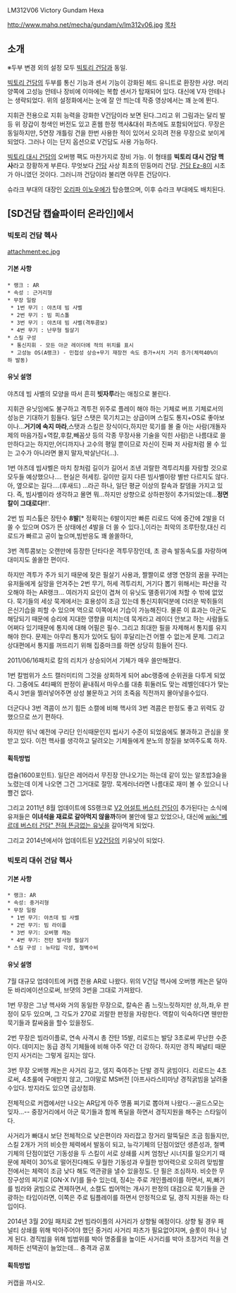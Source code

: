 LM312V06 Victory Gundam Hexa

http://www.mahq.net/mecha/gundam/v/lm312v06.jpg
[[목차]]
== 소개 ==
※두부 변경 외의 설정 모두 [[빅토리 건담]]과 동일.

[[빅토리 건담]]의 두부를 통신 기능과 센서 기능이 강화된 헤드 유니트로 환장한 사양. 머리 양쪽에 고성능 안테나 장비에 이마에는 복합 센서가 탑재되어 있다. 대신에 V자 안테나는 생략되었다. 위의 설정화에서는 눈에 잘 안 띄는데 작중 영상에서는 꽤 눈에 뛴다.

지휘관 전용으로 지휘 능력을 강화한 V건담이라 보면 된다.그리고 위 그림과는 달리 발등 위 장갑이 청색인 버전도 있고 혼웹 한정 헥사&대쉬 파츠에도 포함되어있다. 무장은 동일하지만, 5연장 개틀링 건을 한번 사용한 적이 있어서 오히려 전용 무장으로 보이게 되었다. 그러나 이는 단지 옵션으로 V건담도 사용 가능하다. 

[[빅토리 대시 건담]]의 오버행 팩도 마찬가지로 장비 가능. 이 형태를 '''빅토리 대시 건담 헥사'''라고 장황하게 부른다. 무엇보다 [[건담]] 사상 최초의 민둥머리 건담. [[건담 Ez-8]]이 시초가 아니였던 것이다. 그러니까 건담이라 불리면 아무튼 건담이다. 

슈라크 부대의 대장인 [[오리파 이노우에]]가 탑승했으며, 이후 슈라크 부대에도 배치된다.

== [SD건담 캡슐파이터 온라인]에서 ==
=== 빅토리 건담 헥사 ===
attachment:ec.jpg
==== 기본 사항 ====
 * 랭크 : AR
 * 속성 : 근거리형
 * 무장 일람
  * 1번 무기 : 야츠데 빔 사벨  
  * 2번 무기 : 빔 피스톨
  * 3번 무기 : 야츠데 빔 사벨(격투콤보)
  * 4번 무기 : 난무형 필살기
 * 스킬 구성
  * 통신지휘 - 모든 아군 레이더에 적의 위치를 표시
  * 고성능 OS(A랭크) - 민첩성 상승+무기 재장전 속도 증가+서치 거리 증가(체력40%이하 발동)
==== 유닛 설명 ====
야츠데 빔 사벨의 모양을 따서 흔히 '''빗자루'''라는 애칭으로 불린다.

지휘관 유닛임에도 불구하고 격투전 위주로 플레이 해야 하는 기체로 버프 기체로서의 성능은 기대하기 힘들다. 일단 스탯은 묵기치고는 상급이며 스킬도 통지+OS로 좋아보이나...'''거기에 속지 마라''',스탯과 스킬은 장식이다,하지만 묵기를 몰 줄 아는 사람(개돌자제의 마음가짐+역칼,후칼,빼꼼샷 등의 각종 무장사용 기술을 익힌 사람)은 나름대로 쓸만하다고는 하지만,어디까지나 고수의 평일 뿐이므로 자신이 진짜 저 사람처럼 몰 수 있는 고수가 아니라면 몰지 말자,박살난다(...).

1번 야츠데 빔샤벨은 마치 창처럼 길이가 길어서 조낸 괴랄한 격투리치를 자랑할 것으로 모두들 예상했으나.... 현실은 허세킹. 길이만 길지 다른 빔사벨이랑 별반 다르지도 않다. 아, 옆으로는 길다....(후새드) ...라곤 하나, 일단 평균 이상의 칼속과 칼뎀을 가지고 있다. 즉, 빔사벨이라 생각하고 몰면 뭐...하지만 상향으로 상하판정이 추가되었는데...'''정면칼이 그대로다!!''''.

2번 빔 피스톨은 장탄수 '''8발'''[* 정확히는 6발이지만 빠른 리로드 덕에 중간에 2발을 더 쏠 수 있으며 OS가 뜬 상태에선 4발을 더 쏠 수 있다.],이라는 최악의 조루탄창,대신 리로드가 빠르고 공이 높으며,빔반응도 꽤 쏠쏠하다,

3번 격투콤보는 오랜만에 등장한 단타다운 격투무장인데, 초 광속 발동속도를 자랑하며 대미지도 쏠쏠한 편이다.

하지만 격투가 주가 되기 때문에 잦은 필살기 사용과, 짤짤이로 생명 연장의 꿈을 꾸려는 유저들에게 실망을 안겨주는 2번 무기, 허세 격투리치, 거기다 뽑기 위해서는 파산을 각오해야 하는 AR랭크... 여러가지 요인이 겹쳐 이 유닛도 멸종위기에 처할 수 밖에 없었다. 묵기들의 세상 묵게에서는 효용성이 조금 있는데 통신지휘덕분에 더러운 박쥐들의 은신기습을 피할 수 있으며 역으로 이쪽에서 기습이 가능해진다. 물론 이 효과는 아군도 해당되기 때문에 승리에 지대한 영향을 미치는데 묵게라고 레이더 안보고 하는 사람들도 어쩌다 있기때문에 통지에 대해 어필은 필수. 그리고 최대한 필을 자제해서 통지를 유지해야 한다. 문제는 아무리 통지가 있어도 팀이 후달리는건 어쩔 수 없는게 문제. 그리고 상대편에서 통지를 꺼뜨리기 위해 집중마크를 하면 상당히 힘들어 진다. 

2011/06/16패치로 칼의 리치가 상승되어서 기체가 매우 쓸만해졌다. 

1번 칼범위가 소드 캘러미티의 그것을 상회하게 되어 abc랭중에 순위권을 다투게 되었다. 그중에도 4타째의 판정이 끝내줘서 마우스를 대충 휘둘러도 맞는 레벨인데다가 맞는 즉시 3번을 찔러넣어주면 상성 불문하고 거의 초죽음 직전까지 몰아넣을수있다.

더군다나 3번 격콤이 쓰기 힘든 소캘에 비해 핵사의 3번 격콤은 판정도 좋고 위력도 강했으므로 쓰기 편하다.

하지만 워낙 예전에 구리단 인식때문인지 씹사기 수준이 되었음에도 불과하고 관심을 못받고 있다. 이전 헥사를 생각하고 달려오는 기체들에게 분노의 창질을 보여주도록 하자.
==== 획득방법 ====
캡슐(1600포인트). 일단은 레어라서 무진장 안나오기는 하는데 같이 있는 알초밥3슬을 노렸는데 이게 나오면 그건 그거대로 절망. 묵게러너라면 나름대로 재미 볼 수 있으니 나쁠건 없다.

그리고 2011년 8월 업데이트에 SS랭크로 [[V2 어설트 버스터 건담]]이 추가된다는 소식에 유져들은 '''이녀석을 재료로 갈아먹지 않을까'''하며 불안에 떨고 있었으나, 대신에 [[wiki:"베르데 버스터 건담" 전혀 뜬금없는 유닛]]을 갈아먹게 되었다.

그리고 2014년에서야 업데이트된 [[V2건담]]의 키유닛이 되었다.

=== 빅토리 대쉬 건담 헥사 ===
==== 기본 사항 ====
 * 랭크: AR
 * 속성: 중거리형
 * 무장 일람
  * 1번 무기: 야츠데 빔 사벨
  * 2번 무기: 빔 라이플
  * 3번 무기: 오버행 캐논
  * 4번 무기: 전탄 발사형 필살기
 * 스킬 구성 : 뉴타입 각성, 철벽수비
==== 유닛 설명 ====
7월 대규모 업데이트에 커캡 전용 AR로 나왔다. 위의 V건담 헥사에 오버행 캐논은 달아둔 바리에이션으로써, 브댓의 3번을 그대로 가져왔다.

1번 무장은 그냥 헥사와 거의 동일한 무장으로, 칼속은 좀 느릿느릿하지만 상,하,좌,우 판정이 모두 있으며, 그 각도가 270로 괴랄한 판정을 자랑한다. 역칼이 익숙하다면 웬만한 묵기들과 칼싸움을 할수 있을정도.

2번 무장은 빔라이플로, 연속 사격시 총 잔탄 15발, 리로드는 발당 3초로써 무난한 수준이다. 데미지는 동급 경직 기체들에 비해 아주 약간 더 강하다. 하지만 경직 페널티 때문인지 사거리는 그렇게 길지는 않다.

3번 무장 오버행 캐논은 사거리 길고, 뎀지 죽여주는 단발 경직 굵빔이다. 리로드는 4초로써, 4초룰에 구애받지 않고, 그야말로 MS버전 [아프사라스II]마냥 경직굵빔을 날려줄수있다. 방지라도 있으면 금상첨화.

전체적으로 커캡에서만 나오는 AR답게 아주 명품 찌기로 뽑아져 나왔다.--골드스모는 잊자...-- 중장거리에서 아군 묵기들과 함께 폭딜을 하면서 경직지원을 해주는 스타일이다.

사거리가 빠대시 보단 전체적으로 낮은편이라 자리잡고 장거리 말뚝딜은 조금 힘들지만, 스킬 2개가 거의 비슷한 체력에서 발동이 되고, 뉴각기체의 단점이었던 생존성과, 철벽기체의 단점이었던 기동성을 두 스킬이 서로 상쇄를 시켜 엄청난 시너지를 일으키기 때문에 체력이 30%로 떨어진다해도 우월한 기동성과 우월한 방어력으로 오히려 맞빔짤전에서는 체력이 조금 낮다 해도 역관광을 낼수 있을정도. 단 필은 조심하자.
비슷한 무장구성의 찌기로 [GN-X IV]를 들수 있는데, 징4는 주로 개인플레이를 하면서, 찌,빠기를 빔라와 굵빔으로 견제하면서, 소캘도 씹어먹는 개사기 판정의 대검으로 묵기들을 관광하는 타입이라면, 이쪽은 주로 팀플레이를 하면서 안정적으로 딜, 경직 지원을 하는 타입이다.

2014년 3월 20일 패치로 2번 빔라이플의 사거리가 상향될 예정이다. 상향 될 경우 패널티 상쇄를 위해 박아주어야 했던 중거리 사거리 파츠가 필요없어지며, 슬롯이 하나 남게 된다. 경직빔을 위해 빔범위를 박아 명중률을 높이든 사거리를 박아 초장거리 적을 견제하든 선택권이 늘었는데... 충격과 공포 
==== 획득방법 ====
커캡을 까시오. 
